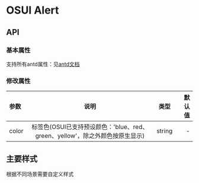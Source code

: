 
<Meta title="设计文档/Tag 标签"  />

# OSUI Alert

## API

### 基本属性

支持所有antd属性：见[antd文档](https://ant.design/components/tag-cn/)

### 修改属性

|参数|说明|类型|默认值|
|:---|:----:|:---:|------:|
|color|标签色(OSUI已支持预设颜色：'blue、red、green、yellow'，除之外颜色按原生显示)|string|-|


## 主要样式

根据不同场景需要自定义样式

<Canvas>
  <Story name="基本示例" story={stories.Demo} />
</Canvas>


<Canvas>
  <Story name="增加Tag" story={stories.Add} />
</Canvas>
